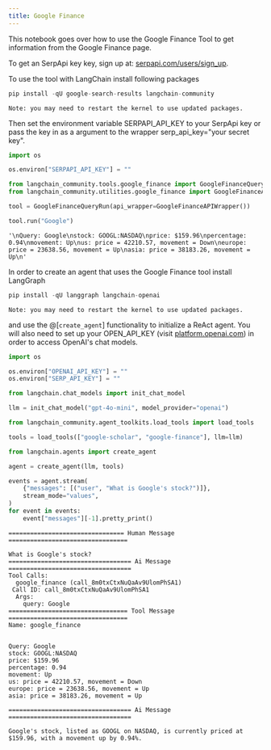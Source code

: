 ```yaml
---
title: Google Finance
---
```


This notebook goes over how to use the Google Finance Tool to get information from the Google Finance page.

To get an SerpApi key key, sign up at: [serpapi.com/users/sign_up](https://serpapi.com/users/sign_up).

To use the tool with LangChain install following packages

```python
pip install -qU google-search-results langchain-community
```

```output
Note: you may need to restart the kernel to use updated packages.
```

Then set the environment variable SERPAPI_API_KEY to your SerpApi key or pass the key in as a argument to the wrapper serp_api_key="your secret key".

```python
import os

os.environ["SERPAPI_API_KEY"] = ""
```

```python
from langchain_community.tools.google_finance import GoogleFinanceQueryRun
from langchain_community.utilities.google_finance import GoogleFinanceAPIWrapper

tool = GoogleFinanceQueryRun(api_wrapper=GoogleFinanceAPIWrapper())
```

```python
tool.run("Google")
```

```output
'\nQuery: Google\nstock: GOOGL:NASDAQ\nprice: $159.96\npercentage: 0.94\nmovement: Up\nus: price = 42210.57, movement = Down\neurope: price = 23638.56, movement = Up\nasia: price = 38183.26, movement = Up\n'
```

In order to create an agent that uses the Google Finance tool install LangGraph

```python
pip install -qU langgraph langchain-openai
```

```output
Note: you may need to restart the kernel to use updated packages.
```

and use the @[`create_agent`] functionality to initialize a ReAct agent. You will also need to set up your OPEN_API_KEY (visit [platform.openai.com](https://platform.openai.com)) in order to access OpenAI's chat models.

```python
import os

os.environ["OPENAI_API_KEY"] = ""
os.environ["SERP_API_KEY"] = ""
```

```python
from langchain.chat_models import init_chat_model

llm = init_chat_model("gpt-4o-mini", model_provider="openai")
```

```python
from langchain_community.agent_toolkits.load_tools import load_tools

tools = load_tools(["google-scholar", "google-finance"], llm=llm)
```

```python
from langchain.agents import create_agent

agent = create_agent(llm, tools)

events = agent.stream(
    {"messages": [("user", "What is Google's stock?")]},
    stream_mode="values",
)
for event in events:
    event["messages"][-1].pretty_print()
```

```output
================================ Human Message =================================

What is Google's stock?
================================== Ai Message ==================================
Tool Calls:
  google_finance (call_8m0txCtxNuQaAv9UlomPhSA1)
 Call ID: call_8m0txCtxNuQaAv9UlomPhSA1
  Args:
    query: Google
================================= Tool Message =================================
Name: google_finance


Query: Google
stock: GOOGL:NASDAQ
price: $159.96
percentage: 0.94
movement: Up
us: price = 42210.57, movement = Down
europe: price = 23638.56, movement = Up
asia: price = 38183.26, movement = Up

================================== Ai Message ==================================

Google's stock, listed as GOOGL on NASDAQ, is currently priced at $159.96, with a movement up by 0.94%.
```

```python

```
